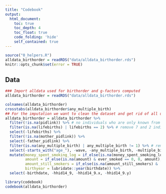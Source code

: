 ```yaml
---
title: "Codebook"
output:
  html_document:
    toc: true
    toc_depth: 4
    toc_float: true
    code_folding: 'hide'
    self_contained: true
---
```


```r
source("0_helpers.R")
alldata_birthorder = readRDS("data/alldata_birthorder.rds")
knitr::opts_chunk$set(error = TRUE)
```


## Data
```r
### Import alldata used for birthorder and g-factors computed
alldata_birthorder = readRDS("data/alldata_birthorder.rds")

colnames(alldata_birthorder)
crosstabs(alldata_birthorder$any_multiple_birth)
## For the imputation we want to clean the dataset and get rid of all uninteresting data
alldata_birthorder = alldata_birthorder %>%
  filter(!is.na(pidlink)) %>% # no individuals who are only known from the pregnancy file
  filter(is.na(lifebirths) | lifebirths == 2) %>% # remove 7 and 2 individuals who are known as stillbirth or miscarriage but still have PID
  select(-lifebirths) %>% 
  filter(!is.na(mother_pidlink)) %>% 
  select(-father_pidlink) %>% 
  filter(is.na(any_multiple_birth) | any_multiple_birth != 1) %>% # remove 7 and 2 individuals who are known as stillbirth or miscarriage but still have PID
  select(-starts_with("age_"), -wave, -any_multiple_birth, -multiple_birth) %>% 
  mutate(money_spent_smoking_log = if_else(is.na(money_spent_smoking_log) & ever_smoked == 0, 0, money_spent_smoking_log),
         amount = if_else(is.na(amount) & ever_smoked == 0, 0, amount),
         amount_still_smokers = if_else(is.na(amount_still_smokers) &  still_smoking == 0, 0, amount_still_smokers),
         birthyear = lubridate::year(birthdate)) %>% 
  select(-birthdate, -hhid14_9, -hhid14_9.x, -hhid14_9.y)
```

```r
library(codebook)
codebook(alldata_birthorder)
```

